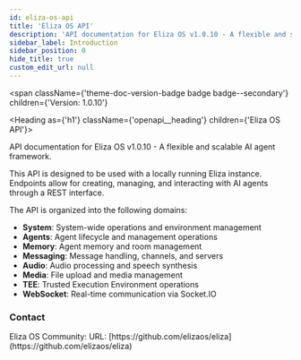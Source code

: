 ```yaml
---
id: eliza-os-api
title: 'Eliza OS API'
description: 'API documentation for Eliza OS v1.0.10 - A flexible and scalable AI agent framework.'
sidebar_label: Introduction
sidebar_position: 0
hide_title: true
custom_edit_url: null
---
```



<span
  className={'theme-doc-version-badge badge badge--secondary'}
  children={'Version: 1.0.10'}
></span>

<Heading as={'h1'} className={'openapi__heading'} children={'Eliza OS API'}></Heading>

API documentation for Eliza OS v1.0.10 - A flexible and scalable AI agent framework.

This API is designed to be used with a locally running Eliza instance. Endpoints allow for creating,
managing, and interacting with AI agents through a REST interface.

The API is organized into the following domains:

- **System**: System-wide operations and environment management
- **Agents**: Agent lifecycle and management operations
- **Memory**: Agent memory and room management
- **Messaging**: Message handling, channels, and servers
- **Audio**: Audio processing and speech synthesis
- **Media**: File upload and media management
- **TEE**: Trusted Execution Environment operations
- **WebSocket**: Real-time communication via Socket.IO

<div
  style={{
    display: 'flex',
    flexDirection: 'column',
    marginBottom: 'var(--ifm-paragraph-margin-bottom)',
  }}
>
  <h3 style={{ marginBottom: '0.25rem' }}>Contact</h3>
  <span>Eliza OS Community:</span>
  <span>URL: [https://github.com/elizaos/eliza](https://github.com/elizaos/eliza)</span>
</div>
